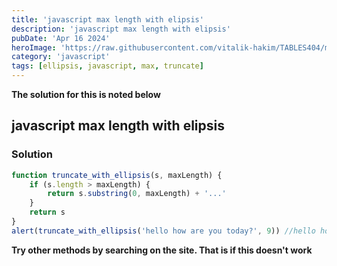 ```yaml
---
title: 'javascript max length with elipsis'
description: 'javascript max length with elipsis'
pubDate: 'Apr 16 2024'
heroImage: 'https://raw.githubusercontent.com/vitalik-hakim/TABLES404/main/error_b/JavaScript.png'
category: 'javascript'
tags: [ellipsis, javascript, max, truncate]
---
```


**The solution for this is noted below**

## javascript max length with elipsis

### Solution

```javascript
function truncate_with_ellipsis(s, maxLength) {
	if (s.length > maxLength) {
		return s.substring(0, maxLength) + '...'
	}
	return s
}
alert(truncate_with_ellipsis('hello how are you today?', 9)) //hello how...
```

**Try other methods by searching on the site. That is if this doesn't work**
